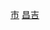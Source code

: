 {{Catnav|頁面分類|...|中华人民共和国行政区划|县级行政区|县级市|新疆县级市}}
{{Catnav|頁面分類|...|新疆行政区划|新疆县级行政区|新疆县级市}}
{{Catnav|頁面分類|...|新疆地级行政区|新疆各地州市行政区划|昌吉行政区划|昌吉县市}}
{{Catnav|頁面分類|...|新疆民族自治州|昌吉|昌吉行政区划|昌吉县市}}
{{catmore|阜康市|新疆维吾尔自治区阜康市}}

[[Category:昌吉县市|市]]
[[Category:新疆县级市|昌吉]]